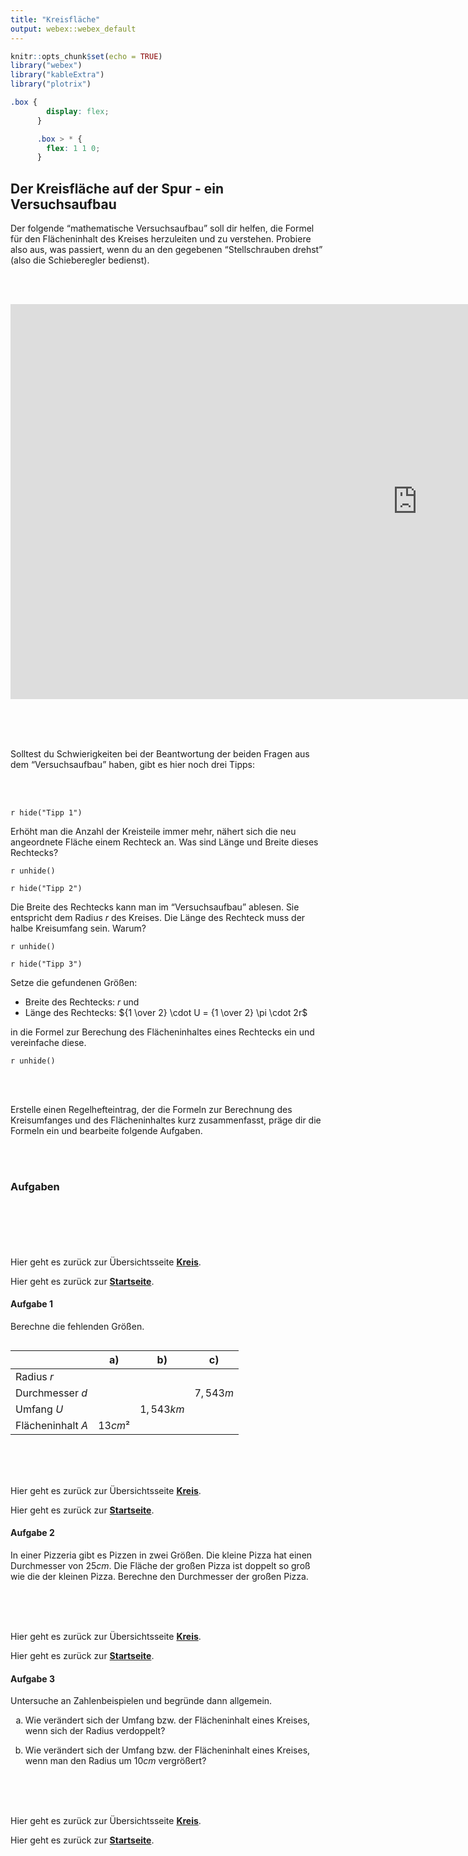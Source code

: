 ```yaml
---
title: "Kreisfläche"
output: webex::webex_default
---
```


```r
knitr::opts_chunk$set(echo = TRUE)
library("webex")
library("kableExtra")
library("plotrix")
```

```css
.box {
        display: flex;
      }

      .box > * {
        flex: 1 1 0;
      }
```

<!-- https://quizdidaktik.de/alles2dataurl/index.html  hier .ggb umwandeln!-->

## Der Kreisfläche auf der Spur - ein Versuchsaufbau

Der folgende "mathematische Versuchsaufbau" soll dir helfen, die Formel für den Flächeninhalt des Kreises herzuleiten und zu verstehen. Probiere also aus, was passiert, wenn du an den gegebenen "Stellschrauben drehst" (also die Schieberegler bedienst).

<br><br>

<iframe scrolling="no" title="Der Kreisfläche auf der Spur - ein Versuchsaufbau" src="https://www.geogebra.org/material/iframe/id/qehtzcfv/width/1302/height/632/border/888888/sfsb/true/smb/false/stb/false/stbh/false/ai/false/asb/false/sri/false/rc/false/ld/false/sdz/false/ctl/false" width="1302px" height="632px" style="border:0px;"> </iframe>

<br><br><br>

Solltest du Schwierigkeiten bei der Beantwortung der beiden Fragen aus dem "Versuchsaufbau" haben, gibt es hier noch drei Tipps: 

<br><br>


:::::: {class="box"}

::: {}

`r hide("Tipp 1")`

Erhöht man die Anzahl der Kreisteile immer mehr, nähert sich die neu angeordnete Fläche einem Rechteck an. Was sind Länge und Breite dieses Rechtecks?

`r unhide()`

:::

::: {}

`r hide("Tipp 2")`

Die Breite des Rechtecks kann man im "Versuchsaufbau" ablesen. Sie entspricht dem Radius $r$ des Kreises. Die Länge des Rechteck muss der halbe Kreisumfang sein. Warum? 

`r unhide()`

:::

::: {}

`r hide("Tipp 3")`

Setze die gefundenen Größen:

  * Breite des Rechtecks: $r$ und
  * Länge des Rechtecks: ${1 \over 2} \cdot U = {1 \over 2} \pi \cdot 2r$

in die Formel zur Berechung des Flächeninhaltes eines Rechtecks ein und vereinfache diese.

`r unhide()`

:::
::::::

<br><br>

Erstelle einen Regelhefteintrag, der die Formeln zur Berechnung des Kreisumfanges und des Flächeninhaltes kurz zusammenfasst, präge dir die Formeln ein und bearbeite folgende Aufgaben.

<br><br>

### Aufgaben{.tabset}

#### {}

<br><br><br><br>

Hier geht es zurück zur Übersichtsseite [**Kreis**](https://gdischinger.github.io/Mathe_8d/03FormelnErstellen/Kreis.html).



Hier geht es zurück zur [**Startseite**](https://gdischinger.github.io/Mathe_8d/03FormelnErstellen/FlächenberechnungErinnerung.html).



#### Aufgabe 1
Berechne die fehlenden Größen.
```r
```
<br> |a) |b) | c)
------|------|------|-----
Radius $r$ | | | 
Durchmesser $d$ | |  | $7,543m$
Umfang $U$ |  | $1,543km$ | 
Flächeninhalt $A$ | $13cm²$  |  |



<br><br><br>

Hier geht es zurück zur Übersichtsseite [**Kreis**](https://gdischinger.github.io/Mathe_8d/03FormelnErstellen/Kreis.html).



Hier geht es zurück zur [**Startseite**](https://gdischinger.github.io/Mathe_8d/03FormelnErstellen/FlächenberechnungErinnerung.html).




#### Aufgabe 2
In einer Pizzeria gibt es Pizzen in zwei Größen. Die kleine Pizza hat einen Durchmesser von $25cm$. Die Fläche der großen Pizza ist doppelt so groß wie die der kleinen Pizza. Berechne den Durchmesser der großen Pizza.



<br><br><br>

Hier geht es zurück zur Übersichtsseite [**Kreis**](https://gdischinger.github.io/Mathe_8d/03FormelnErstellen/Kreis.html).



Hier geht es zurück zur [**Startseite**](https://gdischinger.github.io/Mathe_8d/03FormelnErstellen/FlächenberechnungErinnerung.html).




#### Aufgabe 3
Untersuche an Zahlenbeispielen und begründe dann allgemein.

a) Wie verändert sich der Umfang bzw. der Flächeninhalt eines Kreises, wenn sich der Radius verdoppelt?

b) Wie verändert sich der Umfang bzw. der Flächeninhalt eines Kreises, wenn man den Radius um $10cm$ vergrößert?



<br><br><br>

Hier geht es zurück zur Übersichtsseite [**Kreis**](https://gdischinger.github.io/Mathe_8d/03FormelnErstellen/Kreis.html).



Hier geht es zurück zur [**Startseite**](https://gdischinger.github.io/Mathe_8d/03FormelnErstellen/FlächenberechnungErinnerung.html).
